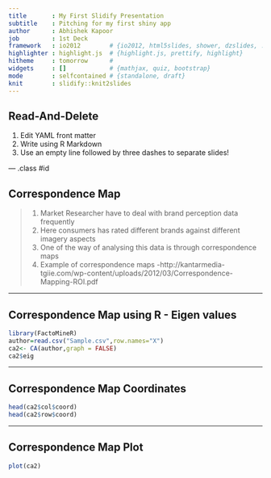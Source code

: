 ```yaml
---
title       : My First Slidify Presentation
subtitle    : Pitching for my first shiny app
author      : Abhishek Kapoor
job         : 1st Deck
framework   : io2012        # {io2012, html5slides, shower, dzslides, ...}
highlighter : highlight.js  # {highlight.js, prettify, highlight}
hitheme     : tomorrow      # 
widgets     : []            # {mathjax, quiz, bootstrap}
mode        : selfcontained # {standalone, draft}
knit        : slidify::knit2slides
---
```


## Read-And-Delete

1. Edit YAML front matter
2. Write using R Markdown
3. Use an empty line followed by three dashes to separate slides!

--- .class #id 

## Correspondence Map

> 1. Market Researcher have to deal with brand perception data frequently
> 2. Here consumers has rated different brands against different imagery aspects 
> 3. One of the way of analysing this data is through correspondence maps
> 4. Example of correspondence maps -http://kantarmedia-tgiie.com/wp-content/uploads/2012/03/Correspondence-Mapping-ROI.pdf

---

## Correspondence Map using R - Eigen values

```r
library(FactoMineR)
author=read.csv("Sample.csv",row.names="X")
ca2<- CA(author,graph = FALSE)
ca2$eig

```

---

## Correspondence Map Coordinates

```r
head(ca2$col$coord)
head(ca2$row$coord)

```

---

## Correspondence Map Plot

```r
plot(ca2)

```




